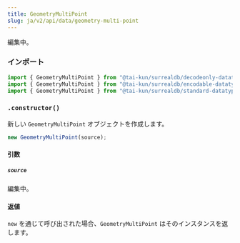 ```yaml
---
title: GeometryMultiPoint
slug: ja/v2/api/data/geometry-multi-point
---
```



編集中。

### インポート

```ts
import { GeometryMultiPoint } from "@tai-kun/surrealdb/decodeonly-datatypes";
import { GeometryMultiPoint } from "@tai-kun/surrealdb/encodable-datatypes";
import { GeometryMultiPoint } from "@tai-kun/surrealdb/standard-datatypes";
```

### `.constructor()`

新しい `GeometryMultiPoint` オブジェクトを作成します。

```ts
new GeometryMultiPoint(source);
```

#### 引数

##### `source`

編集中。

#### 返値

`new` を通じて呼び出された場合、`GeometryMultiPoint` はそのインスタンスを返します。
